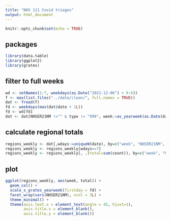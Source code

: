 ```yaml
---
title: "NHS 111 Covid triages"
output: html_document
---
```


```r
knitr::opts_chunk$set(echo = TRUE)
```

## packages
```r
library(data.table)
library(ggplot2)
library(grates)
```

## filter to full weeks
```r
wd <- setNames(1:7, weekdays(as.Date("2021-12-06") + 0:6))
f <- max(list.files("../data/clean/", full.names = TRUE))
dat <- fread(f)
fd <- weekdays(max(dat$date + 1L))
fd <- wd[fd]
dat <- dat[NHSER21NM !="" & type != "999", week:=as_yearweek(as.Date(date), firstday=fd)]
```

## calculate regional totals
```r
regions_weekly <- dat[,wdays:=uniqueN(date), by=c("week", "NHSER21NM", "type")]
regions_weekly <- regions_weekly[wdays==7]
regions_weekly <- regions_weekly[, .(total=sum(count)), by=c("week", "NHSER21NM", "type")]
```

## plot
```r
ggplot(regions_weekly, aes(week, total)) +
  geom_col() +
  scale_x_grates_yearweek(firstday = fd) +
  facet_wrap(vars(NHSER21NM), ncol = 3L) +
  theme_minimal() +
  theme(axis.text.x = element_text(angle = 45, hjust=1),
        axis.title.x = element_blank(),
        axis.title.y = element_blank())
```

